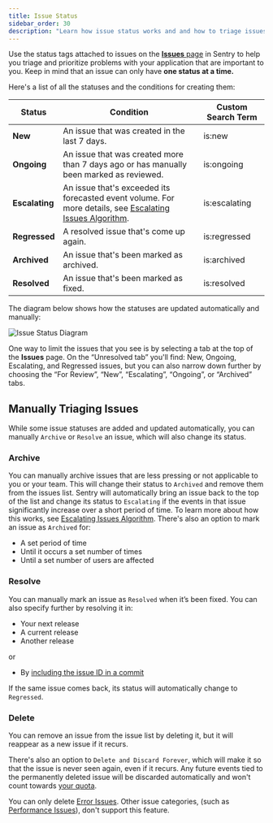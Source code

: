 ```yaml
---
title: Issue Status
sidebar_order: 30
description: "Learn how issue status works and and how to triage issues."
---
```


Use the status tags attached to issues on the [**Issues** page](https://sentry.io/issues/) in Sentry to help you triage and prioritize problems with your application that are important to you. Keep in mind that an issue can only have **one status at a time.**

Here's a list of all the statuses and the conditions for creating them:

| Status         | Condition                                             | Custom Search Term |
| -------------- | ----------------------------------------------------- | ------------------ |
| **New**        | An issue that was created in the last 7 days.         | is:new             |
| **Ongoing**    | An issue that was created more than 7 days ago or has manually been marked as reviewed.       | is:ongoing         |
| **Escalating** | An issue that's exceeded its forecasted event volume. For more details, see [Escalating Issues Algorithm](escalating-issues).| is:escalating      |
| **Regressed**  | A resolved issue that's come up again.                | is:regressed       |
| **Archived**   | An issue that's been marked as archived.              | is:archived        |
| **Resolved**   | An issue that's been marked as fixed.                 | is:resolved        |

The diagram below shows how the statuses are updated automatically and manually:

![Issue Status Diagram](issue_statuses.png)

One way to limit the issues that you see is by selecting a tab at the top of the **Issues** page. On the “Unresolved tab” you'll find: New, Ongoing, Escalating, and Regressed issues, but you can also narrow down further by choosing the “For Review”, “New”, “Escalating”, “Ongoing”, or “Archived” tabs.

## Manually Triaging Issues

While some issue statuses are added and updated automatically, you can manually `Archive` or `Resolve` an issue, which will also change its status.

### Archive

You can manually archive issues that are less pressing or not applicable to you or your team. This will change their status to `Archived` and remove them from the issues list. Sentry will automatically bring an issue back to the top of the list and change its status to `Escalating` if the events in that issue significantly increase over a short period of time. To learn more about how this works, see [Escalating Issues Algorithm](escalating-issues). There's also an option to mark an issue as `Archived` for:

- A set period of time
- Until it occurs a set number of times
- Until a set number of users are affected

### Resolve

You can manually mark an issue as `Resolved` when it’s been fixed. You can also specify further by resolving it in:

- Your next release
- A current release
- Another release

or

- By [including the issue ID in a commit](/product/releases/associate-commits/?original_referrer=https%3A%2F%2Fdocs.sentry.io%2Fproduct%2Fissues%2Fstates-triage%2F#resolve-issues-by-commit)

If the same issue comes back, its status will automatically change to `Regressed`.

### Delete

You can remove an issue from the issue list by deleting it, but it will reappear as a new issue if it recurs.

There's also an option to `Delete and Discard Forever`, which will make it so that the issue is never seen again, even if it recurs. Any future events tied to the permanently deleted issue will be discarded automatically and won't count towards [your quota](/product/accounts/quotas/).

<Note>

You can only delete [Error Issues](/product/issues/issue-details/error-issues/?original_referrer=https%3A%2F%2Fdocs.sentry.io%2Fproduct%2Fissues%2Fstates-triage%2F). Other issue categories, (such as [Performance Issues](/product/issues/issue-details/performance-issues/?original_referrer=https%3A%2F%2Fdocs.sentry.io%2Fproduct%2Fissues%2Fstates-triage%2F)), don't support this feature.

</Note>
